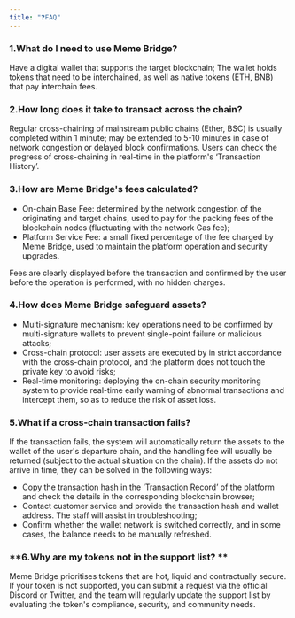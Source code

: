 ```yaml
---
title: "❓FAQ"
---
```


### **1.What do I need to use Meme Bridge?**

Have a digital wallet that supports the target blockchain; The wallet holds tokens that need to be interchained, as well as native tokens (ETH, BNB) that pay interchain fees.

### **2.How long does it take to transact across the chain?**

Regular cross-chaining of mainstream public chains (Ether, BSC) is usually completed within 1 minute; may be extended to 5-10 minutes in case of network congestion or delayed block confirmations. Users can check the progress of cross-chaining in real-time in the platform's ‘Transaction History’.

### **3.How are Meme Bridge's fees calculated?**

- On-chain Base Fee: determined by the network congestion of the originating and target chains, used to pay for the packing fees of the blockchain nodes (fluctuating with the network Gas fee);
- Platform Service Fee: a small fixed percentage of the fee charged by Meme Bridge, used to maintain the platform operation and security upgrades.

Fees are clearly displayed before the transaction and confirmed by the user before the operation is performed, with no hidden charges.

### **4.How does Meme Bridge safeguard assets?**

- Multi-signature mechanism: key operations need to be confirmed by multi-signature wallets to prevent single-point failure or malicious attacks; 
- Cross-chain protocol: user assets are executed by in strict accordance with the cross-chain protocol, and the platform does not touch the private key to avoid risks; 
- Real-time monitoring: deploying the on-chain security monitoring system to provide real-time early warning of abnormal transactions and intercept them, so as to reduce the risk of asset loss. 

### **5.What if a cross-chain transaction fails?**

If the transaction fails, the system will automatically return the assets to the wallet of the user's departure chain, and the handling fee will usually be returned (subject to the actual situation on the chain). If the assets do not arrive in time, they can be solved in the following ways: 

- Copy the transaction hash in the ‘Transaction Record’ of the platform and check the details in the corresponding blockchain browser; 
- Contact customer service and provide the transaction hash and wallet address. The staff will assist in troubleshooting; 
- Confirm whether the wallet network is switched correctly, and in some cases, the balance needs to be manually refreshed. 

### **6.Why are my tokens not in the support list? **

Meme Bridge prioritises tokens that are hot, liquid and contractually secure. If your token is not supported, you can submit a request via the official Discord or Twitter, and the team will regularly update the support list by evaluating the token's compliance, security, and community needs.